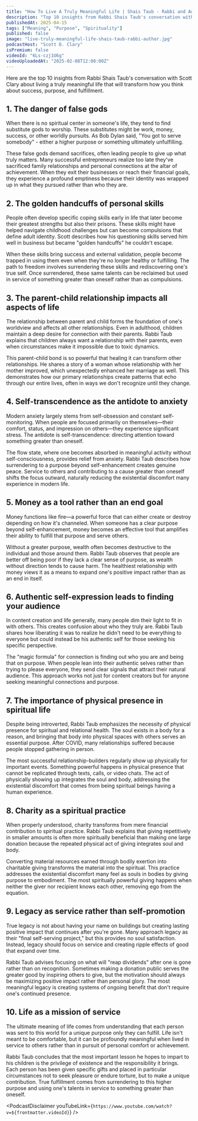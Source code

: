 ```yaml
---
title: "How To Live A Truly Meaningful Life | Shais Taub - Rabbi and Author"
description: "Top 10 insights from Rabbi Shais Taub's conversation with Scott Clary about living a truly meaningful life that will transform how you think about success, purpose, and fulfillment."
publishedAt: 2025-04-15
tags: ["Meaning", "Purpose", "Spirituality"]
published: false
image: "live-truly-meaningful-life-shais-taub-rabbi-author.jpg"
podcastHost: "Scott D. Clary"
isPremium: false
videoId: "6Ls-czj1U6g"
videoUploadedAt: "2025-02-08T12:00:00Z"
---
```



<PodcastSummaryPageLayout frontmatter={frontmatter}>

Here are the top 10 insights from Rabbi Shais Taub's conversation with Scott Clary about living a truly meaningful life that will transform how you think about success, purpose, and fulfillment.

## 1. The danger of false gods

When there is no spiritual center in someone's life, they tend to find substitute gods to worship. These substitutes might be work, money, success, or other worldly pursuits. As Bob Dylan said, "You got to serve somebody" - either a higher purpose or something ultimately unfulfilling.

These false gods demand sacrifices, often leading people to give up what truly matters. Many successful entrepreneurs realize too late they've sacrificed family relationships and personal connections at the altar of achievement. When they exit their businesses or reach their financial goals, they experience a profound emptiness because their identity was wrapped up in what they pursued rather than who they are.

## 2. The golden handcuffs of personal skills

People often develop specific coping skills early in life that later become their greatest strengths but also their prisons. These skills might have helped navigate childhood challenges but can become compulsions that define adult identity. Scott describes how his questioning skills served him well in business but became "golden handcuffs" he couldn't escape.

When these skills bring success and external validation, people become trapped in using them even when they're no longer healthy or fulfilling. The path to freedom involves surrendering these skills and rediscovering one's true self. Once surrendered, these same talents can be reclaimed but used in service of something greater than oneself rather than as compulsions.

## 3. The parent-child relationship impacts all aspects of life

The relationship between parent and child forms the foundation of one's worldview and affects all other relationships. Even in adulthood, children maintain a deep desire for connection with their parents. Rabbi Taub explains that children always want a relationship with their parents, even when circumstances make it impossible due to toxic dynamics.

This parent-child bond is so powerful that healing it can transform other relationships. He shares a story of a woman whose relationship with her mother improved, which unexpectedly enhanced her marriage as well. This demonstrates how our primary relationships create patterns that echo through our entire lives, often in ways we don't recognize until they change.

## 4. Self-transcendence as the antidote to anxiety

Modern anxiety largely stems from self-obsession and constant self-monitoring. When people are focused primarily on themselves—their comfort, status, and impression on others—they experience significant stress. The antidote is self-transcendence: directing attention toward something greater than oneself.

The flow state, where one becomes absorbed in meaningful activity without self-consciousness, provides relief from anxiety. Rabbi Taub describes how surrendering to a purpose beyond self-enhancement creates genuine peace. Service to others and contributing to a cause greater than oneself shifts the focus outward, naturally reducing the existential discomfort many experience in modern life.

## 5. Money as a tool rather than an end goal

Money functions like fire—a powerful force that can either create or destroy depending on how it's channeled. When someone has a clear purpose beyond self-enhancement, money becomes an effective tool that amplifies their ability to fulfill that purpose and serve others.

Without a greater purpose, wealth often becomes destructive to the individual and those around them. Rabbi Taub observes that people are better off being poor if they lack a clear sense of purpose, as wealth without direction tends to cause harm. The healthiest relationship with money views it as a means to expand one's positive impact rather than as an end in itself.

## 6. Authentic self-expression leads to finding your audience

In content creation and life generally, many people dim their light to fit in with others. This creates confusion about who they truly are. Rabbi Taub shares how liberating it was to realize he didn't need to be everything to everyone but could instead be his authentic self for those seeking his specific perspective.

The "magic formula" for connection is finding out who you are and being that on purpose. When people lean into their authentic selves rather than trying to please everyone, they send clear signals that attract their natural audience. This approach works not just for content creators but for anyone seeking meaningful connections and purpose.

## 7. The importance of physical presence in spiritual life

Despite being introverted, Rabbi Taub emphasizes the necessity of physical presence for spiritual and relational health. The soul exists in a body for a reason, and bringing that body into physical spaces with others serves an essential purpose. After COVID, many relationships suffered because people stopped gathering in person.

The most successful relationship-builders regularly show up physically for important events. Something powerful happens in physical presence that cannot be replicated through texts, calls, or video chats. The act of physically showing up integrates the soul and body, addressing the existential discomfort that comes from being spiritual beings having a human experience.

## 8. Charity as a spiritual practice

When properly understood, charity transforms from mere financial contribution to spiritual practice. Rabbi Taub explains that giving repetitively in smaller amounts is often more spiritually beneficial than making one large donation because the repeated physical act of giving integrates soul and body.

Converting material resources earned through bodily exertion into charitable giving transforms the material into the spiritual. This practice addresses the existential discomfort many feel as souls in bodies by giving purpose to embodiment. The most spiritually powerful giving happens when neither the giver nor recipient knows each other, removing ego from the equation.

## 9. Legacy as service rather than self-promotion

True legacy is not about having your name on buildings but creating lasting positive impact that continues after you're gone. Many approach legacy as their "final self-serving project," but this provides no soul satisfaction. Instead, legacy should focus on service and creating ripple effects of good that expand over time.

Rabbi Taub advises focusing on what will "reap dividends" after one is gone rather than on recognition. Sometimes making a donation public serves the greater good by inspiring others to give, but the motivation should always be maximizing positive impact rather than personal glory. The most meaningful legacy is creating systems of ongoing benefit that don't require one's continued presence.

## 10. Life as a mission of service

The ultimate meaning of life comes from understanding that each person was sent to this world for a unique purpose only they can fulfill. Life isn't meant to be comfortable, but it can be profoundly meaningful when lived in service to others rather than in pursuit of personal comfort or achievement.

Rabbi Taub concludes that the most important lesson he hopes to impart to his children is the privilege of existence and the responsibility it brings. Each person has been given specific gifts and placed in particular circumstances not to seek pleasure or endure torture, but to make a unique contribution. True fulfillment comes from surrendering to this higher purpose and using one's talents in service to something greater than oneself.

<PodcastDisclaimer
  youTubeLink={`https://www.youtube.com/watch?v=${frontmatter.videoId}`}
/>

</PodcastSummaryPageLayout>
